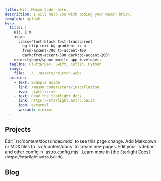 ```yaml
---
title: Hi!, Mason Coder here.
description: I will help you with coding your mason brick.
template: splash
hero:
  title: |
    Hi!, I'm 
    <span
      class="font-black text-transparent
        bg-clip-text bg-gradient-to-b
        from-accent-700 to-accent-400
        dark:from-accent-500 dark:to-accent-200"
    >zoocityboy</span> mobile app developer.
  tagline: FlutterDev, Swift, Kotlin, Python
  image:
    file: ../../assets/houston.webp
  actions:
    - text: Example Guide
      link: /mason_coder/start/installation
      icon: right-arrow
    - text: Read the Starlight docs
      link: https://starlight.astro.build
      icon: external
      variant: minimal
---
```



## Projects

<CardGrid stagger>
	<Card title="Zoo Console" icon="pencil">
		Edit `src/content/docs/index.mdx` to see this page change.
	</Card>
	<Card title="Mason Coder" icon="add-document">
		Add Markdown or MDX files to `src/content/docs` to create new pages.
	</Card>
	<Card title="Configure your site" icon="setting">
		Edit your `sidebar` and other config in `astro.config.mjs`.
	</Card>
	<Card title="Read the docs" icon="open-book">
		Learn more in [the Starlight Docs](https://starlight.astro.build/).
	</Card>
</CardGrid>


## Blog